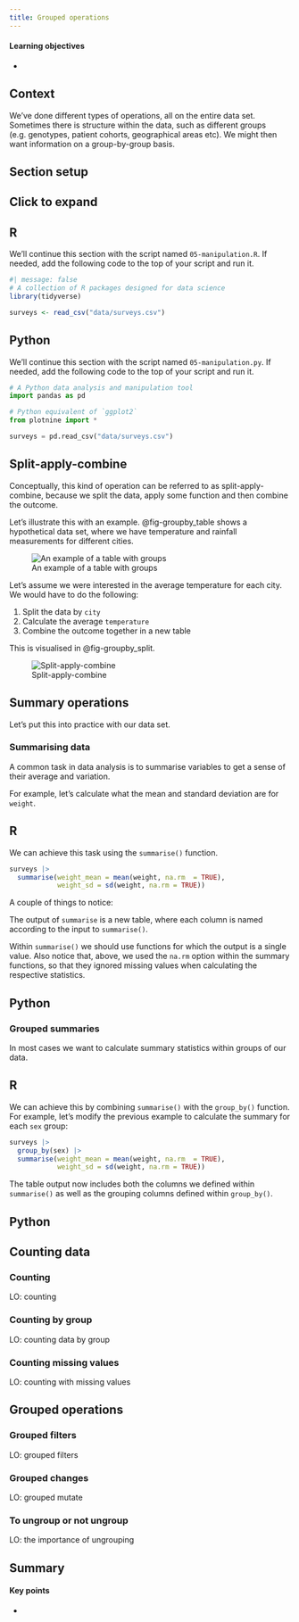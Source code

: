 ```yaml
---
title: Grouped operations
---
```


::: {.callout-tip}
#### Learning objectives

- 
:::


## Context

We’ve done different types of operations, all on the entire data set. Sometimes there is structure within the data, such as different groups (e.g. genotypes, patient cohorts, geographical areas etc). We might then want information on a group-by-group basis.

## Section setup {#setup_grouped_operations}

::: {.callout-note collapse="true"}
## Click to expand

::: {.panel-tabset group="language"}
## R

We'll continue this section with the script named `05-manipulation.R`. If needed, add the following code to the top of your script and run it.

```r
#| message: false
# A collection of R packages designed for data science
library(tidyverse)

surveys <- read_csv("data/surveys.csv")
```

## Python

We'll continue this section with the script named `05-manipulation.py`. If needed, add the following code to the top of your script and run it.

```python
# A Python data analysis and manipulation tool
import pandas as pd

# Python equivalent of `ggplot2`
from plotnine import *

surveys = pd.read_csv("data/surveys.csv")
```

:::
:::

## Split-apply-combine

Conceptually, this kind of operation can be referred to as split-apply-combine, because we split the data, apply some function and then combine the outcome.

Let's illustrate this with an example. @fig-groupby_table shows a hypothetical data set, where we have temperature and rainfall measurements for different cities.

![An example of a table with groups](images/groupby_table.png){#fig-groupby_table}

Let's assume we were interested in the average temperature for each city. We would have to do the following:

1. Split the data by `city`
2. Calculate the average `temperature`
3. Combine the outcome together in a new table

This is visualised in @fig-groupby_split.

![Split-apply-combine](images/groupby_split.png){#fig-groupby_split}

## Summary operations

Let's put this into practice with our data set.

### Summarising data

A common task in data analysis is to summarise variables to get a sense of their average and variation.

For example, let’s calculate what the mean and standard deviation are for `weight`.

::: {.panel-tabset group="language"}
## R

We can achieve this task using the `summarise()` function.

```r
surveys |> 
  summarise(weight_mean = mean(weight, na.rm  = TRUE),
            weight_sd = sd(weight, na.rm = TRUE))
```

A couple of things to notice:

The output of `summarise` is a new table, where each column is named according to the input to `summarise()`.

Within `summarise()` we should use functions for which the output is a single value.
Also notice that, above, we used the `na.rm` option within the summary functions, so that they ignored missing values when calculating the respective statistics.

## Python

:::

### Grouped summaries

In most cases we want to calculate summary statistics within groups of our data. 

::: {.panel-tabset group="language"}
## R

We can achieve this by combining `summarise()` with the `group_by()` function. For example, let’s modify the previous example to calculate the summary for each `sex` group:

```r
surveys |> 
  group_by(sex) |> 
  summarise(weight_mean = mean(weight, na.rm  = TRUE),
            weight_sd = sd(weight, na.rm = TRUE))
```

The table output now includes both the columns we defined within `summarise()` as well as the grouping columns defined within `group_by()`.

## Python
:::

## Counting data

### Counting
LO: counting

### Counting by group
LO: counting data by group

### Counting missing values
LO: counting with missing values


## Grouped operations

### Grouped filters
LO: grouped filters

### Grouped changes
LO: grouped mutate

### To ungroup or not ungroup
LO: the importance of ungrouping



## Summary

::: {.callout-tip}
#### Key points

- 
:::
